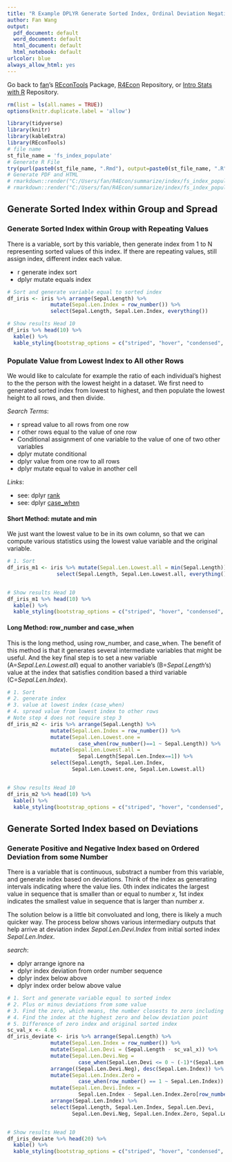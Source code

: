 ```yaml
---
title: "R Example DPLYR Generate Sorted Index, Ordinal Deviation Negative and Positive Index, and Expand Value from Lowest Index to All Rows"
author: Fan Wang
output:
  pdf_document: default
  word_document: default
  html_document: default
  html_notebook: default
urlcolor: blue
always_allow_html: yes
---
```


Go back to [fan](http://fanwangecon.github.io/)'s [REconTools](https://fanwangecon.github.io/REconTools/) Package, [R4Econ](https://fanwangecon.github.io/R4Econ/) Repository, or [Intro Stats with R](https://fanwangecon.github.io/Stat4Econ/) Repository.

```r
rm(list = ls(all.names = TRUE))
options(knitr.duplicate.label = 'allow')
```

```r
library(tidyverse)
library(knitr)
library(kableExtra)
library(REconTools)
# file name
st_file_name = 'fs_index_populate'
# Generate R File
try(purl(paste0(st_file_name, ".Rmd"), output=paste0(st_file_name, ".R"), documentation = 2))
# Generate PDF and HTML
# rmarkdown::render("C:/Users/fan/R4Econ/summarize/index/fs_index_populate.Rmd", "pdf_document")
# rmarkdown::render("C:/Users/fan/R4Econ/summarize/index/fs_index_populate.Rmd", "html_document")
```

## Generate Sorted Index within Group and Spread

### Generate Sorted Index within Group with Repeating Values

There is a variable, sort by this variable, then generate index from 1 to N representing sorted values of this index. If there are repeating values, still assign index, different index each value.

- r generate index sort
- dplyr mutate equals index

```r
# Sort and generate variable equal to sorted index
df_iris <- iris %>% arrange(Sepal.Length) %>%
              mutate(Sepal.Len.Index = row_number()) %>%
              select(Sepal.Length, Sepal.Len.Index, everything())

# Show results Head 10
df_iris %>% head(10) %>%
  kable() %>%
  kable_styling(bootstrap_options = c("striped", "hover", "condensed", "responsive"))
```

### Populate Value from Lowest Index to All other Rows

We would like to calculate for example the ratio of each individual's highest to the the person with the lowest height in a dataset. We first need to generated sorted index from lowest to highest, and then populate the lowest height to all rows, and then divide.


*Search Terms*:

- r spread value to all rows from one row
- r other rows equal to the value of one row
- Conditional assignment of one variable to the value of one of two other variables
- dplyr mutate conditional
- dplyr value from one row to all rows
- dplyr mutate equal to value in another cell

*Links*:

- see: dplyr [rank](https://dplyr.tidyverse.org/reference/ranking.html)
- see: dplyr [case_when](https://dplyr.tidyverse.org/reference/case_when.html)

#### Short Method: mutate and min

We just want the lowest value to be in its own column, so that we can compute various statistics using the lowest value variable and the original variable.

```r
# 1. Sort
df_iris_m1 <- iris %>% mutate(Sepal.Len.Lowest.all = min(Sepal.Length)) %>%
                select(Sepal.Length, Sepal.Len.Lowest.all, everything())


# Show results Head 10
df_iris_m1 %>% head(10) %>%
  kable() %>%
  kable_styling(bootstrap_options = c("striped", "hover", "condensed", "responsive"))
```

#### Long Method: row_number and case_when

This is the long method, using row_number, and case_when. The benefit of this method is that it generates several intermediate variables that might be useful. And the key final step is to set a new variable (A=*Sepal.Len.Lowest.all*) equal to another variable's (B=*Sepal.Length*'s) value at the index that satisfies condition based a third variable (C=*Sepal.Len.Index*).

```r
# 1. Sort
# 2. generate index
# 3. value at lowest index (case_when)
# 4. spread value from lowest index to other rows
# Note step 4 does not require step 3
df_iris_m2 <- iris %>% arrange(Sepal.Length) %>%
              mutate(Sepal.Len.Index = row_number()) %>%
              mutate(Sepal.Len.Lowest.one =
                       case_when(row_number()==1 ~ Sepal.Length)) %>%
              mutate(Sepal.Len.Lowest.all =
                       Sepal.Length[Sepal.Len.Index==1]) %>%
              select(Sepal.Length, Sepal.Len.Index,
                     Sepal.Len.Lowest.one, Sepal.Len.Lowest.all)


# Show results Head 10
df_iris_m2 %>% head(10) %>%
  kable() %>%
  kable_styling(bootstrap_options = c("striped", "hover", "condensed", "responsive"))
```
## Generate Sorted Index based on Deviations

### Generate Positive and Negative Index based on Ordered Deviation from some Number

There is a variable that is continuous, substract a number from this variable, and generate index based on deviations. Think of the index as generating intervals indicating where the value lies. 0th index indicates the largest value in sequence that is smaller than or equal to number $x$, 1st index indicates the smallest value in sequence that is larger than number $x$.

The solution below is a little bit convoluated and long, there is likely a much quicker way. The process below shows various intermediary outputs that help arrive at deviation index *Sepal.Len.Devi.Index* from initial sorted index *Sepal.Len.Index*.

*search*:

- dplyr arrange ignore na
- dplyr index deviation from order number sequence
- dplyr index below above
- dplyr index order below above value

```r
# 1. Sort and generate variable equal to sorted index
# 2. Plus or minus deviations from some value
# 3. Find the zero, which means, the number closests to zero including zero from the negative side
# 4. Find the index at the highest zero and below deviation point
# 5. Difference of zero index and original sorted index
sc_val_x <- 4.65
df_iris_deviate <- iris %>% arrange(Sepal.Length) %>%
              mutate(Sepal.Len.Index = row_number()) %>%
              mutate(Sepal.Len.Devi = (Sepal.Length - sc_val_x)) %>%
              mutate(Sepal.Len.Devi.Neg =
                       case_when(Sepal.Len.Devi <= 0 ~ (-1)*(Sepal.Len.Devi))) %>%
              arrange((Sepal.Len.Devi.Neg), desc(Sepal.Len.Index)) %>%
              mutate(Sepal.Len.Index.Zero =
                       case_when(row_number() == 1 ~ Sepal.Len.Index)) %>%
              mutate(Sepal.Len.Devi.Index =
                       Sepal.Len.Index - Sepal.Len.Index.Zero[row_number() == 1]) %>%
              arrange(Sepal.Len.Index) %>%
              select(Sepal.Length, Sepal.Len.Index, Sepal.Len.Devi,
                     Sepal.Len.Devi.Neg, Sepal.Len.Index.Zero, Sepal.Len.Devi.Index)


# Show results Head 10
df_iris_deviate %>% head(20) %>%
  kable() %>%
  kable_styling(bootstrap_options = c("striped", "hover", "condensed", "responsive"))
```
